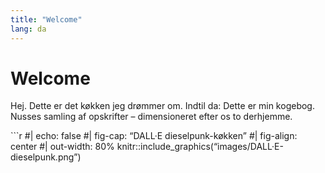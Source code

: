 ```yaml
---
title: "Welcome"
lang: da
---
```


# Welcome {#welcome}

Hej. Dette er det køkken jeg drømmer om. Indtil da:
Dette er min kogebog. Nusses samling af opskrifter – dimensioneret efter os to derhjemme.

```r
#| echo: false
#| fig-cap: "DALL·E dieselpunk-køkken"
#| fig-align: center
#| out-width: 80%
knitr::include_graphics("images/DALL·E-dieselpunk.png")
